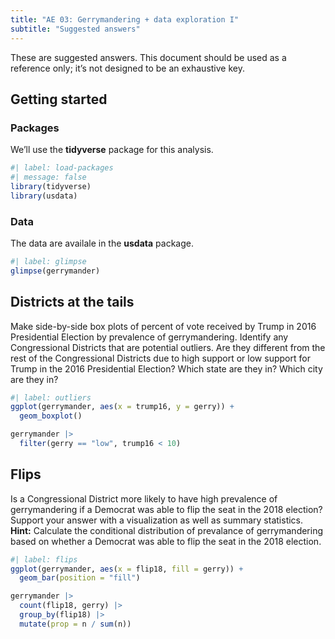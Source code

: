 ```yaml
---
title: "AE 03: Gerrymandering + data exploration I"
subtitle: "Suggested answers"
---
```


::: callout-important
These are suggested answers.
This document should be used as a reference only; it's not designed to be an exhaustive key.
:::

## Getting started

### Packages

We'll use the **tidyverse** package for this analysis.

```r
#| label: load-packages
#| message: false
library(tidyverse)
library(usdata)
```

### Data

The data are availale in the **usdata** package.

```r
#| label: glimpse
glimpse(gerrymander)
```

## Districts at the tails

Make side-by-side box plots of percent of vote received by Trump in 2016 Presidential Election by prevalence of gerrymandering.
Identify any Congressional Districts that are potential outliers.
Are they different from the rest of the Congressional Districts due to high support or low support for Trump in the 2016 Presidential Election?
Which state are they in?
Which city are they in?

```r
#| label: outliers
ggplot(gerrymander, aes(x = trump16, y = gerry)) +
  geom_boxplot()

gerrymander |>
  filter(gerry == "low", trump16 < 10)
```

## Flips

Is a Congressional District more likely to have high prevalence of gerrymandering if a Democrat was able to flip the seat in the 2018 election?
Support your answer with a visualization as well as summary statistics.
**Hint:** Calculate the conditional distribution of prevalance of gerrymandering based on whether a Democrat was able to flip the seat in the 2018 election.

```r
#| label: flips
ggplot(gerrymander, aes(x = flip18, fill = gerry)) +
  geom_bar(position = "fill")

gerrymander |>
  count(flip18, gerry) |>
  group_by(flip18) |>
  mutate(prop = n / sum(n))
```
